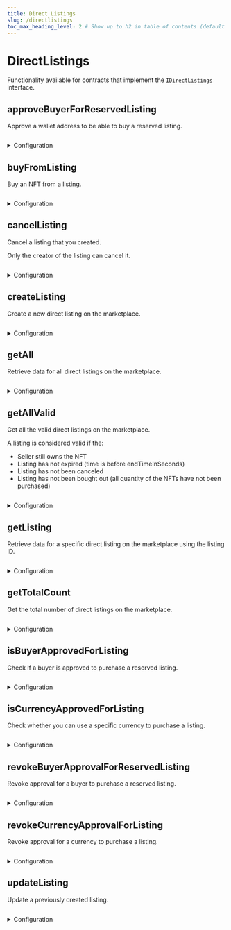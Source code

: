 ---
title: Direct Listings
slug: /directlistings
toc_max_heading_level: 2 # Show up to h2 in table of contents (default is up to h3)
---

# DirectListings

Functionality available for contracts that implement the [`IDirectListings`](/contracts/IDirectListings) interface.

## approveBuyerForReservedListing

Approve a wallet address to be able to buy a reserved listing.

```csharp

```

<details>
  <summary>Configuration</summary>
  <div>

#### listingId

The ID of the listing you want to approve a buyer for.

Must be a `string`, `number`, or `BigNumber`.

```csharp

```

#### buyer

The wallet address of the buyer you want to approve.

Must be a `string`.

```csharp

```

</div>
</details>

## buyFromListing

Buy an NFT from a listing.

```csharp

```

<details>
  <summary>Configuration</summary>
  <div>

#### listingId

The ID of the listing.

Must be a `string`.

```csharp

```

#### quantity

The number of tokens to buy (default is `1` for ERC721 NFTs)

Must be a `string` or `number`.

```csharp

```

#### buyer

The wallet address of the buyer.

Must be a `string`.

```csharp

```

</div>
</details>

## cancelListing

Cancel a listing that you created.

Only the creator of the listing can cancel it.

```csharp

```

<details>
  <summary>Configuration</summary>
  <div>

#### listingId

The ID of the listing you want to cancel.

Must be a `string`, `number`, or `BigNumber`.

```csharp

```

</div>
</details>

## createListing

Create a new direct listing on the marketplace.

```csharp

```

<details>
  <summary>Configuration</summary>
  <div>

#### assetContractAddress (required)

The smart contract address of the NFT you want to list for sale.

Must be a `string`.

```csharp

```

#### tokenId (required)

The token ID of the NFT you want to list for sale.

Must be a `string`, `number`, or `BigNumber`.

```csharp

```

#### pricePerToken (required)

The price of each token in the listing.

- For ERC721 NFTs, this is the price to buy the NFT.
- For ERC1155 NFTs, this is the price to buy one token in the listing.

Must be a `string`, `number`, or `BigNumber`.

```csharp

```

#### currencyContractAddress (optional)

The address of the ERC20 token smart contract you want buyers to pay with.

Defaults to `NATIVE_TOKEN_ADDRESS` if not provided. e.g. Ether for Ethereum.

Must be a `string`.

```csharp

```

#### isReservedListing (optional)

Whether the listing is reserved or not.

Reserved listings can only be bought by specific wallet addresses, which you can add by calling
[`approveBuyerForReservedListing`](#approvebuyerforreservedlisting).

Must be a `boolean`. Defaults to `false`.

```csharp

```

#### quantity (optional)

For ERC1155 NFTs, the number of tokens to sell in the listing.

For ERC721 NFTs, this is always `1`.

Must be a `string`, `number`, or `BigNumber`.

```csharp

```

#### startTimestamp (optional)

The start timestamp of the listing.

Must be a `Date`. The default is `new Date()` (now).

```csharp

```

#### endTimestamp (optional)

The end timestamp of the listing.

Must be a `Date`. The default is 7 days from now.

```csharp

```

</div>
</details>

## getAll

Retrieve data for all direct listings on the marketplace.

```csharp

```

<details>
  <summary>Configuration</summary>
  <div>

#### filter (optional)

Optionally, provide a filter object to narrow the returned results.

```csharp

```

### Return Value

Returns an array of `DirectListingV3` objects containing the following properties:

```typescript
{
  id: string; // The id of the listing.
  creatorAddress: string; // The address of the creator of listing.
  assetContractAddress: string; // The address of the asset being listed.
  tokenId: string; // The ID of the token to list.
  quantity: string; //  The quantity of tokens to include in the listing (always 1 for ERC721).
  currencyContractAddress: string; // The address of the currency to accept for the listing.
  currencyValuePerToken: CurrencyValue; // The `CurrencyValue` of the listing. Useful for displaying the price information.
  pricePerToken: string; // The price to pay per unit of NFTs listed.
  asset: NFTMetadata; // The asset being listed.
  startTimeInSeconds: number; // The start time of the listing.
  endTimeInSeconds: number; // The end time of the listing.
  isReservedListing: boolean; // Whether the listing is reserved to be bought from a specific set of buyers.
  status: Status; // Whether the listing is CREATED, COMPLETED, or CANCELLED.
}
```

</div>
</details>

## getAllValid

Get all the valid direct listings on the marketplace.

A listing is considered valid if the:

- Seller still owns the NFT
- Listing has not expired (time is before endTimeInSeconds)
- Listing has not been canceled
- Listing has not been bought out (all quantity of the NFTs have not been purchased)

```csharp

```

<details>
  <summary>Configuration</summary>
  <div>

#### filter (optional)

Optionally, provide a filter object to narrow the returned results.

```csharp

```

### Return Value

Returns an array of `DirectListingV3` objects containing the following properties:

```typescript
{
  id: string; // The id of the listing.
  creatorAddress: string; // The address of the creator of listing.
  assetContractAddress: string; // The address of the asset being listed.
  tokenId: string; // The ID of the token to list.
  quantity: string; //  The quantity of tokens to include in the listing (always 1 for ERC721).
  currencyContractAddress: string; // The address of the currency to accept for the listing.
  currencyValuePerToken: CurrencyValue; // The `CurrencyValue` of the listing. Useful for displaying the price information.
  pricePerToken: string; // The price to pay per unit of NFTs listed.
  asset: NFTMetadata; // The asset being listed.
  startTimeInSeconds: number; // The start time of the listing.
  endTimeInSeconds: number; // The end time of the listing.
  isReservedListing: boolean; // Whether the listing is reserved to be bought from a specific set of buyers.
  status: Status; // Whether the listing is CREATED, COMPLETED, or CANCELLED.
}
```

</div>
</details>

## getListing

Retrieve data for a specific direct listing on the marketplace using the listing ID.

```csharp

```

<details>
  <summary>Configuration</summary>
  <div>

#### listingId

The ID of the listing to retrieve.

Must be a `string`, `number`, or `BigNumber`.

```csharp

```

### Return Value

Returns a `DirectListingV3` object containing the following properties:

```typescript
{
  id: string; // The id of the listing.
  creatorAddress: string; // The address of the creator of listing.
  assetContractAddress: string; // The address of the asset being listed.
  tokenId: string; // The ID of the token to list.
  quantity: string; //  The quantity of tokens to include in the listing (always 1 for ERC721).
  currencyContractAddress: string; // The address of the currency to accept for the listing.
  currencyValuePerToken: CurrencyValue; // The `CurrencyValue` of the listing. Useful for displaying the price information.
  pricePerToken: string; // The price to pay per unit of NFTs listed.
  asset: NFTMetadata; // The asset being listed.
  startTimeInSeconds: number; // The start time of the listing.
  endTimeInSeconds: number; // The end time of the listing.
  isReservedListing: boolean; // Whether the listing is reserved to be bought from a specific set of buyers.
  status: Status; // Whether the listing is CREATED, COMPLETED, or CANCELLED.
}
```

</div>
</details>

## getTotalCount

Get the total number of direct listings on the marketplace.

```csharp

```

<details>
  <summary>Configuration</summary>
  <div>

### Return Value

Returns a `BigNumber` representing the total number of direct listings on the marketplace.

```csharp

```

</div>
</details>

## isBuyerApprovedForListing

Check if a buyer is approved to purchase a reserved listing.

```csharp

```

<details>
  <summary>Configuration</summary>
  <div>

#### listingId

The ID of the listing to check.

Must be a `string`, `number`, or `BigNumber`.

```csharp

```

#### buyerAddress

The wallet address of the buyer to check.

Must be a `string`.

```csharp

```

### Return Value

Returns a `boolean` representing whether the buyer is approved to purchase the listing.

```csharp

```

</div>
</details>

## isCurrencyApprovedForListing

Check whether you can use a specific currency to purchase a listing.

```csharp

```

<details>
  <summary>Configuration</summary>
  <div>

#### listingId

The ID of the listing to check.

Must be a `string`, `number`, or `BigNumber`.

```csharp

```

#### currencyContractAddress

The smart contract address of the ERC20 token to check.

Must be a `string`.

```csharp

```

### Return Value

Returns a `boolean` representing whether the currency is approved to purchase the listing.

```csharp

```

</div>
</details>

## revokeBuyerApprovalForReservedListing

Revoke approval for a buyer to purchase a reserved listing.

```csharp

```

<details>
  <summary>Configuration</summary>
  <div>

#### listingId

The ID of the listing to revoke approval for.

Must be a `string`, `number`, or `BigNumber`.

```csharp

```

#### buyerAddress

The wallet address of the buyer to revoke approval for.

Must be a `string`.

```csharp

```

</div>
</details>

## revokeCurrencyApprovalForListing

Revoke approval for a currency to purchase a listing.

```csharp

```

<details>
  <summary>Configuration</summary>
  <div>

#### listingId

The ID of the listing to revoke approval for.

Must be a `string`, `number`, or `BigNumber`.

```csharp

```

#### currencyContractAddress

The smart contract address of the ERC20 token to revoke approval for.

Must be a `string`.

Use the `NATIVE_TOKEN_ADDRESS` constant to revoke approval for the native currency.

```csharp

```

</div>
</details>

## updateListing

Update a previously created listing.

```csharp

```

<details>
  <summary>Configuration</summary>
  <div>

#### listingId

The ID of the listing to update.

#### listing

The information to update about the listing.

If you do not want to update a field, do not include it in the provided `listing` object. The previous value will be used.

For information about each property, see [`createListing`](#createlisting).

</div>
</details>
